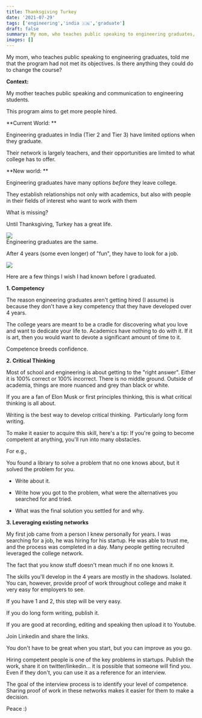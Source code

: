 ```yaml
---
title: Thanksgiving Turkey
date: '2021-07-29'
tags: ['engineering','india 🇮🇳','graduate']
draft: false
summary: My mom, who teaches public speaking to engineering graduates, told me that the program had not met its objectives. Is there anything they could do to change the course?
images: []
---
```


My mom, who teaches public speaking to engineering graduates, told me that the program had not met its objectives. Is there anything they could do to change the course? 

**Context:**

My mother teaches public speaking and communication to engineering students.

This program aims to get more people hired.

**Current World: **

Engineering graduates in India (Tier 2 and Tier 3) have limited options when they graduate. 

Their network is largely teachers, and their opportunities are limited to what college has to offer.

**New world: **

Engineering graduates have many options *before* they leave college.

They establish relationships not only with academics, but also with people in their fields of interest who want to work with them

What is missing?

Until Thanksgiving, Turkey has a great life.

[![](https://cdn.substack.com/image/fetch/w_1456,c_limit,f_auto,q_auto:good,fl_progressive:steep/https%3A%2F%2Fbucketeer-e05bbc84-baa3-437e-9518-adb32be77984.s3.amazonaws.com%2Fpublic%2Fimages%2F97101918-2151-4e07-8fd9-f38dbaadccc0_800x600.jpeg)](https://cdn.substack.com/image/fetch/f_auto,q_auto:good,fl_progressive:steep/https%3A%2F%2Fbucketeer-e05bbc84-baa3-437e-9518-adb32be77984.s3.amazonaws.com%2Fpublic%2Fimages%2F97101918-2151-4e07-8fd9-f38dbaadccc0_800x600.jpeg)\
Engineering graduates are the same.

After 4 years (some even longer) of "fun", they have to look for a job.

[![](https://cdn.substack.com/image/fetch/w_1456,c_limit,f_auto,q_auto:good,fl_progressive:steep/https%3A%2F%2Fbucketeer-e05bbc84-baa3-437e-9518-adb32be77984.s3.amazonaws.com%2Fpublic%2Fimages%2F39a6a560-d0cc-4cd4-9bb5-348d90950f6e_618x770.jpeg)](https://cdn.substack.com/image/fetch/f_auto,q_auto:good,fl_progressive:steep/https%3A%2F%2Fbucketeer-e05bbc84-baa3-437e-9518-adb32be77984.s3.amazonaws.com%2Fpublic%2Fimages%2F39a6a560-d0cc-4cd4-9bb5-348d90950f6e_618x770.jpeg)

Here are a few things I wish I had known before I graduated.

**1\. Competency**

The reason engineering graduates aren't getting hired (I assume) is because they don't have a key competency that they have developed over 4 years.

The college years are meant to be a cradle for discovering what you love and want to dedicate your life to. Academics have nothing to do with it. If it is art, then you would want to devote a significant amount of time to it.

Competence breeds confidence.

**2\. Critical Thinking**

Most of school and engineering is about getting to the "right answer". Either it is 100% correct or 100% incorrect. There is no middle ground. Outside of academia, things are more nuanced and grey than black or white.

If you are a fan of Elon Musk or first principles thinking, this is what critical thinking is all about. 

Writing is the best way to develop critical thinking.  Particularly long form writing.

To make it easier to acquire this skill, here's a tip: If you're going to become competent at anything, you'll run into many obstacles. 

For e.g., 

You found a library to solve a problem that no one knows about, but it solved the problem for you. 

- Write about it. 

- Write how you got to the problem, what were the alternatives you searched for and tried.

- What was the final solution you settled for and why.

**3\. Leveraging existing networks**

My first job came from a person I knew personally for years. I was searching for a job, he was hiring for his startup. He was able to trust me, and the process was completed in a day. Many people getting recruited leveraged the college network. 

The fact that you know stuff doesn't mean much if no one knows it.

The skills you'll develop in the 4 years are mostly in the shadows. Isolated. You can, however, provide proof of work throughout college and make it very easy for employers to see.

If you have 1 and 2, this step will be very easy. 

If you do long form writing, publish it.

If you are good at recording, editing and speaking then upload it to Youtube.

Join Linkedin and share the links.

You don't have to be great when you start, but you can improve as you go.

Hiring competent people is one of the key problems in startups. Publish the work, share it on twitter/linkedin... it is possible that someone will find you. Even if they don't, you can use it as a reference for an interview. 

The goal of the interview process is to identify your level of competence. Sharing proof of work in these networks makes it easier for them to make a decision.

Peace :)